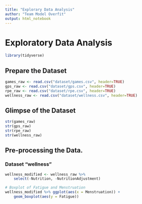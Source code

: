 ```yaml
---
title: "Explorary Data Analysis"
author: "Team Model Overfit"
output: html_notebook
---
```


# Exploratory Data Analysis

```r
library(tidyverse)
```


## Prepare the Dataset

```r
games_raw <- read.csv("dataset/games.csv", header=TRUE)
gps_raw <- read.csv("dataset/gps.csv", header=TRUE)
rpe_raw <- read.csv("dataset/rpe.csv", header=TRUE)
wellness_raw <- read.csv("dataset/wellness.csv", header=TRUE)
```

## Glimpse of the Dataset

```r
str(games_raw)
str(gps_raw)
str(rpe_raw)
str(wellness_raw)
```

## Pre-processing the Data. 

### Dataset "wellness"

```r
wellness_modified <- wellness_raw %>%
    select(-Nutrition, -NutritionAdjustment)
```

```r
# Boxplot of Fatigue and Menstruation
wellness_modified %>% ggplot(aes(x = Menstruation)) +
    geom_boxplot(aes(y = Fatigue))
```

























































